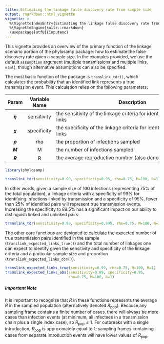 ```yaml
---
title: Estimating the linkage false discovery rate from sample size
output: rmarkdown::html_vignette
vignette: >
  %\VignetteIndexEntry{Estimating the linkage false discovery rate from sample size}
  %\VignetteEngine{knitr::rmarkdown}
  \usepackage[utf8]{inputenc}
---
```


This vignette provides an overview of the primary function of the linkage scenario portion of the phylosamp package: how to estimate the false discovery rate given a sample size. In the examples provided, we use the default `assumption` argument (multiple transmissions and multiple links, `mtml`), though alternative assumptions can also be specified.

The most basic function of the package is `translink_tdr()`, which calculates the probability that an identified link represents a true transmission event. This calculation relies on the following parameters:

| Param | Variable Name | <span style="display: inline-block; width:500px">Description</span> |
|:-----:|:-------------:|-------------|
|   **$\eta$**   |       sensitivity       | the sensitivity of the linkage criteria for identifying transmission links          |
|   **$\chi$**   |       specificity       | the specificity of the linkage criteria for identifying transmission links          |
|   **$\rho$**   |       rho       | the proportion of infections sampled           |
|   **$M$**   |       M       | the number of infections sampled          |
|   **$R$**   |       R       | the average reproductive number (also denoted $R_\text{pop}$, see below)           |

```r
library(phylosamp)
```

```r

translink_tdr(sensitivity=0.99, specificity=0.95, rho=0.75, M=100, R=1)

```

In other words, given a sample size of 100 infections (representing 75% of the total population), a linkage criteria with a specificity of 99% for identifying infections linked by transmission and a specificity of 95%, fewer than 25% of identified pairs will represent true transmission events. Increasing the specificity to 99.5% has a significant impact on our ability to distinguish linked and unlinked pairs:

```r

translink_tdr(sensitivity=0.99, specificity=0.995, rho=0.75, M=100, R=1)

```

The other core functions are designed to calculate the expected number of true transmission pairs identified in the sample (`translink_expected_links_true()`) and the total number of linkages one can expect to identify given the sensitivity and specificity of the linkage criteria and a particular sample size and proportion (`translink_expected_links_obs()`).

```r

translink_expected_links_true(sensitivity=0.99, rho=0.75, M=100, R=1)
translink_expected_links_obs(sensitivity=0.99, specificity=0.95, 
                             rho=0.75, M=100, R=1)

```

##### Important Note

It is important to recognize that $R$ in these functions represents the average $R$ in the sampled population (alternatively denoted $R_\text{pop}$). Because any sampling frame contains a finite number of cases, there will always be more cases than infection events (at minimum, all infectees in a transmission chain plus a single index case), so $R_\text{pop}\leq1$. For outbreaks with a single introduction, $R_\text{pop}$ is approximately equal to 1; sampling frames containing cases from separate introduction events will have lower values of $R_\text{pop}$.